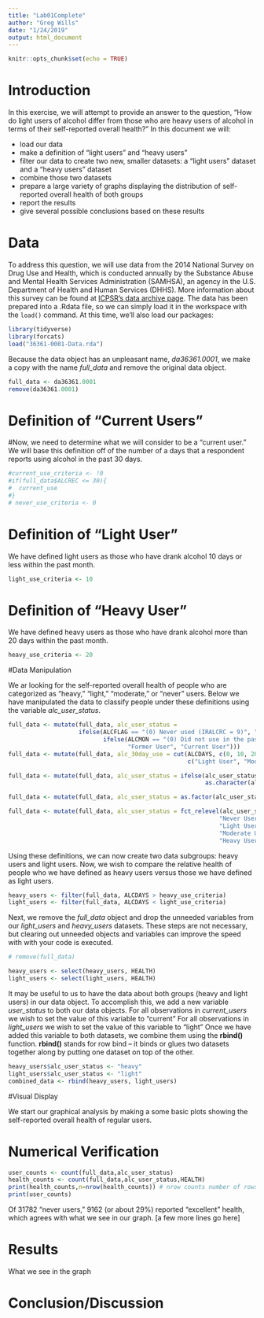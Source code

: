 ```yaml
---
title: "Lab01Complete"
author: "Greg Wills"
date: "1/24/2019"
output: html_document
---
```


```r
knitr::opts_chunk$set(echo = TRUE)
```

# Introduction

In this exercise, we will attempt to provide an answer to the question, "How do light users of alcohol differ from those who are heavy users of alcohol in terms of their self-reported overall health?" In this document we will:

* load our data
* make a definition of "light users" and "heavy users"
* filter our data to create two new, smaller datasets: a "light users" dataset and a "heavy users" dataset
* combine those two datasets
* prepare a large variety of graphs displaying the distribution of self-reported overall health of both groups
* report the results
* give several possible conclusions based on these results

# Data

To address this question, we will use data from the 2014 National Survey on Drug Use and Health, which is conducted annually by the Substance Abuse and Mental Health Services Administration (SAMHSA), an agency in the U.S. Department of Health and Human Services (DHHS).  More information about this survey can be found at [ICPSR's data archive page](http://www.icpsr.umich.edu/icpsrweb/ICPSR/series/64).  The data has been prepared into a .Rdata file, so we can simply load it in the workspace with the `load()` command. At this time, we'll also load our packages:

```r
library(tidyverse)
library(forcats)
load("36361-0001-Data.rda")
```

Because the data object has an unpleasant name, *da36361.0001*, we make a copy with the name *full_data* and remove the original data object. 

```r
full_data <- da36361.0001
remove(da36361.0001)
```



# Definition of "Current Users"

#Now, we need to determine what we will consider to be a "current user."  We will base this definition off of the number of a days that a respondent reports using alcohol in the past 30 days.

```r
#current_use_criteria <- !0
#if(full_data$ALCREC <= 30){
#  current_use
#}
# never_use_criteria <- 0
```

# Definition of "Light User"

We have defined light users as those who have drank alcohol 10 days or less within the past month.

```r
light_use_criteria <- 10
```

# Definition of "Heavy User"

We have defined heavy users as those who have drank alcohol more than 20 days within the past month.

```r
heavy_use_criteria <- 20
```

#Data Manipulation

We ar looking for the self-reported overall health of people who are categorized as "heavy," "light," "moderate," or "never" users. Below we have manipulated the data to classify people under these definitions using the variable *alc_user_status*.

```r
full_data <- mutate(full_data, alc_user_status =
                    ifelse(ALCFLAG == "(0) Never used (IRALCRC = 9)", "Never User", 
                           ifelse(ALCMON == "(0) Did not use in the past month (IRALCRC = 2-3,0)", 
                                  "Former User", "Current User")))
full_data <- mutate(full_data, alc_30day_use = cut(ALCDAYS, c(0, 10, 20, 30),
                                                   c("Light User", "Moderate User", "Heavy User")))

full_data <- mutate(full_data, alc_user_status = ifelse(alc_user_status =="Current User",
                                                        as.character(alc_30day_use), alc_user_status))

full_data <- mutate(full_data, alc_user_status = as.factor(alc_user_status))

full_data <- mutate(full_data, alc_user_status = fct_relevel(alc_user_status,
                                                            "Never User",
                                                            "Light User",
                                                            "Moderate User",
                                                            "Heavy User"))
```

Using these definitions, we can now create two data subgroups: heavy users and light users. Now, we wish to compare the relative health of people who we have defined as heavy users versus those we have defined as light users. 

```r
heavy_users <- filter(full_data, ALCDAYS > heavy_use_criteria)
light_users <- filter(full_data, ALCDAYS < light_use_criteria)
```

Next, we remove the *full_data* object and drop the unneeded variables from our *light_users* and *heavy_users* datasets.  These steps are not necessary, but clearing out unneeded objects and variables can improve the speed with with your code is executed.

```r
# remove(full_data)

heavy_users <- select(heavy_users, HEALTH)
light_users <- select(light_users, HEALTH)
```

It may be useful to us to have the data about both groups (heavy and light users) in our data object.  To accomplish this, we add a new variable *user_status* to both our data objects.  For all observations in *current_users* we wish to set the value of this variable to "current"  For all observations in *light_users* we wish to set the value of this variable to "light"  Once we have added this variable to both datasets, we combine them using the **rbind()** function.  **rbind()** stands for row bind -- it binds or glues two datasets together along by putting one dataset on top of the other.

```r
heavy_users$alc_user_status <- "heavy"
light_users$alc_user_status <- "light"
combined_data <- rbind(heavy_users, light_users)
```

#Visual Display

We start our graphical analysis by making a some basic plots showing the self-reported overall health of regular users.

# Numerical Verification

```r
user_counts <- count(full_data,alc_user_status)
health_counts <- count(full_data,alc_user_status,HEALTH)
print(health_counts,n=nrow(health_counts)) # nrow counts number of rows exactly
print(user_counts)
```

Of 31782 "never users," 9162 (or about 29%) reported "excellent" health, which agrees with what we see in our graph. [a few more lines go here]

# Results

What we see in the graph

# Conclusion/Discussion


